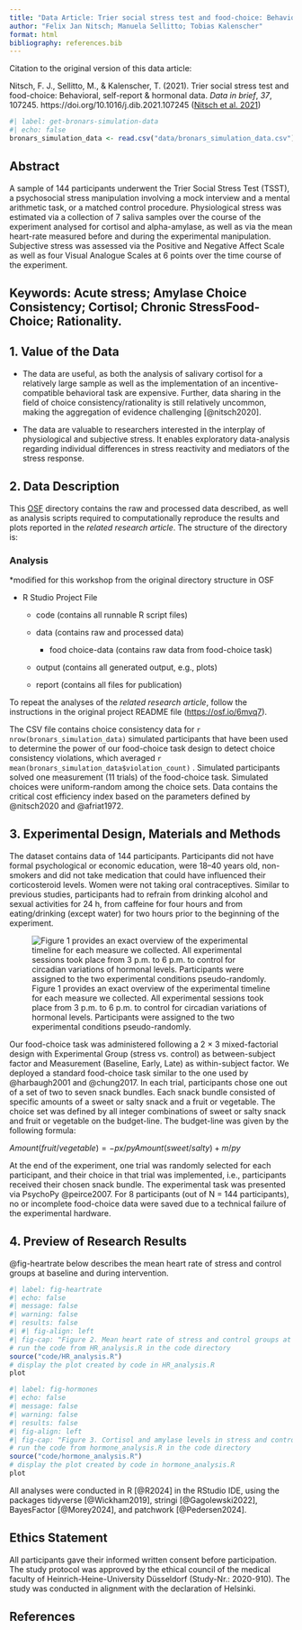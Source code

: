 ---
title: "Data Article: Trier social stress test and food-choice: Behavioral, self-report & hormonal data (Carpentry Workshop Version)"
author: "Felix Jan Nitsch; Manuela Sellitto; Tobias Kalenscher"
format: html
bibliography: references.bib
---

Citation to the original version of this data article:

Nitsch, F. J., Sellitto, M., & Kalenscher, T. (2021). Trier social stress test and food-choice: Behavioral, self-report & hormonal data. *Data in brief*, *37*, 107245. https://doi.org/10.1016/j.dib.2021.107245 ([Nitsch et al. 2021](https://doi.org/10.1016/j.dib.2021.107245))

```{r}
#| label: get-bronars-simulation-data
#| echo: false
bronars_simulation_data <- read.csv("data/bronars_simulation_data.csv")
```

## **Abstract**

A sample of 144 participants underwent the Trier Social Stress Test (TSST), a psychosocial stress manipulation involving a mock interview and a mental arithmetic task, or a matched control procedure. Physiological stress was estimated via a collection of 7 saliva samples over the course of the experiment analysed for cortisol and alpha-amylase, as well as via the mean heart-rate measured before and during the experimental manipulation. Subjective stress was assessed via the Positive and Negative Affect Scale as well as four Visual Analogue Scales at 6 points over the time course of the experiment.

## **Keywords:** Acute stress; Amylase Choice Consistency; Cortisol; Chronic StressFood-Choice; Rationality.

## **1. Value of the Data**

-   The data are useful, as both the analysis of salivary cortisol for a relatively large sample as well as the implementation of an incentive-compatible behavioral task are expensive. Further, data sharing in the field of choice consistency/rationality is still relatively uncommon, making the aggregation of evidence challenging [@nitsch2020].

-   The data are valuable to researchers interested in the interplay of physiological and subjective stress. It enables exploratory data-analysis regarding individual differences in stress reactivity and mediators of the stress response.

## **2. Data Description**

This [OSF](https://osf.io/6mvq7/) directory contains the raw and processed data described, as well as analysis scripts required to computationally reproduce the results and plots reported in the *related research article*. The structure of the directory is:

### Analysis

\*modified for this workshop from the original directory structure in OSF

-   R Studio Project File

    -   code (contains all runnable R script files)

    -   data (contains raw and processed data)

        -   food choice-data (contains raw data from food-choice task)

    -   output (contains all generated output, e.g., plots)

    -   report (contains all files for publication)

To repeat the analyses of the *related research article*, follow the instructions in the original project README file ([https://osf.io/6mvq7](https://osf.io/6mvq7/)).

The CSV file contains choice consistency data for `r nrow(bronars_simulation_data)` simulated participants that have been used to determine the power of our food-choice task design to detect choice consistency violations, which averaged `r mean(bronars_simulation_data$violation_count)` . Simulated participants solved one measurement (11 trials) of the food-choice task. Simulated choices were uniform-random among the choice sets. Data contains the critical cost efficiency index based on the parameters defined by @nitsch2020 and @afriat1972.

## **3. Experimental Design, Materials and Methods**

The dataset contains data of 144 participants. Participants did not have formal psychological or economic education, were 18--40 years old, non-smokers and did not take medication that could have influenced their corticosteroid levels. Women were not taking oral contraceptives. Similar to previous studies, participants had to refrain from drinking alcohol and sexual activities for 24 h, from caffeine for four hours and from eating/drinking (except water) for two hours prior to the beginning of the experiment.

![Figure 1 provides an exact overview of the experimental timeline for each measure we collected. All experimental sessions took place from 3 p.m. to 6 p.m. to control for circadian variations of hormonal levels. Participants were assigned to the two experimental conditions pseudo-randomly.](fig/Fig1.jpg){#fig1-fig1}

Our food-choice task was administered following a 2 × 3 mixed-factorial design with Experimental Group (stress vs. control) as between-subject factor and Measurement (Baseline, Early, Late) as within-subject factor. We deployed a standard food-choice task similar to the one used by @harbaugh2001 and @chung2017. In each trial, participants chose one out of a set of two to seven snack bundles. Each snack bundle consisted of specific amounts of a sweet or salty snack and a fruit or vegetable. The choice set was defined by all integer combinations of sweet or salty snack and fruit or vegetable on the budget-line. The budget-line was given by the following formula:

$Amount (fruit/vegetable) = - px/py Amount (sweet/salty) + m/py$

At the end of the experiment, one trial was randomly selected for each participant, and their choice in that trial was implemented, i.e., participants received their chosen snack bundle. The experimental task was presented via PsychoPy @peirce2007. For 8 participants (out of N = 144 participants), no or incomplete food-choice data were saved due to a technical failure of the experimental hardware.

## **4. Preview of Research Results**

@fig-heartrate below describes the mean heart rate of stress and control groups at baseline and during intervention.

```{r}
#| label: fig-heartrate
#| echo: false
#| message: false
#| warning: false
#| results: false 
#| #| fig-align: left
#| fig-cap: "Figure 2. Mean heart rate of stress and control groups at baseline and during intervention."
# run the code from HR_analysis.R in the code directory
source("code/HR_analysis.R")
# display the plot created by code in HR_analysis.R
plot
```

```{r}
#| label: fig-hormones
#| echo: false
#| message: false
#| warning: false
#| results: false
#| fig-align: left
#| fig-cap: "Figure 3. Cortisol and amylase levels in stress and control groups."
# run the code from hormone_analysis.R in the code directory
source("code/hormone_analysis.R")
# display the plot created by code in hormone_analysis.R
plot
```

All analyses were conducted in R [@R2024] in the RStudio IDE, using the packages tidyverse [@Wickham2019], stringi [@Gagolewski2022], BayesFactor [@Morey2024], and patchwork [@Pedersen2024].

## Ethics Statement

All participants gave their informed written consent before participation. The study protocol was approved by the ethical council of the medical faculty of Heinrich-Heine-University Düsseldorf (Study-Nr.: 2020-910). The study was conducted in alignment with the declaration of Helsinki.

## References

::: {#refs}
:::
